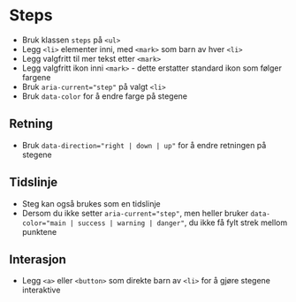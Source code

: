 
<Meta of={stories} />

# Steps
- Bruk klassen `steps` på `<ul>`
- Legg `<li>` elementer inni, med `<mark>` som barn av hver `<li>`
- Legg valgfritt til mer tekst etter `<mark>`
- Legg valgfritt ikon inni `<mark>` - dette erstatter standard ikon som følger fargene
- Bruk `aria-current="step"` på valgt `<li>`
- Bruk `data-color` for å endre farge på stegene
<Canvas of={stories.Default} />

## Retning
- Bruk `data-direction="right | down | up"` for å endre retningen på stegene
<Canvas of={stories.WithDirection} />

## Tidslinje
- Steg kan også brukes som en tidslinje
- Dersom du ikke setter `aria-current="step"`, men heller bruker `data-color="main | success | warning | danger"`, du ikke få fylt strek mellom punktene
<Canvas of={stories.Timeline} />

## Interasjon
- Legg `<a>` eller `<button>` som direkte barn av `<li>` for å gjøre stegene interaktive
<Canvas of={stories.WithInteraction} />

<CssVariables component="steps" />